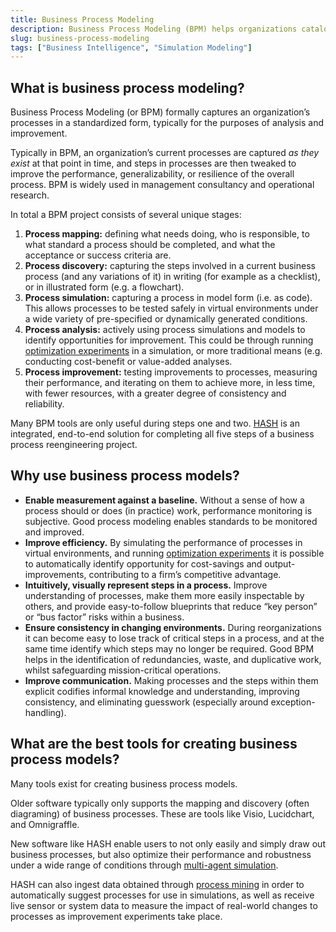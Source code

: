 ```yaml
---
title: Business Process Modeling
description: Business Process Modeling (BPM) helps organizations catalog, understand and improve their processes.
slug: business-process-modeling
tags: ["Business Intelligence", "Simulation Modeling"]
---
```


## What is business process modeling?

Business Process Modeling (or BPM) formally captures an organization’s processes in a standardized form, typically for the purposes of analysis and improvement.

Typically in BPM, an organization’s current processes are captured _as they exist_ at that point in time, and steps in processes are then tweaked to improve the performance, generalizability, or resilience of the overall process. BPM is widely used in management consultancy and operational research.

In total a BPM project consists of several unique stages:

1. **Process mapping:** defining what needs doing, who is responsible, to what standard a process should be completed, and what the acceptance or success criteria are.
1. **Process discovery:** capturing the steps involved in a current business process (and any variations of it) in writing (for example as a checklist), or in illustrated form (e.g. a flowchart).
1. **Process simulation:** capturing a process in model form (i.e. as code). This allows processes to be tested safely in virtual environments under a wide variety of pre-specified or dynamically generated conditions.
1. **Process analysis:** actively using process simulations and models to identify opportunities for improvement. This could be through running [optimization experiments](/cases/optimization) in a simulation, or more traditional means (e.g. conducting cost-benefit or value-added analyses.
1. **Process improvement:** testing improvements to processes, measuring their performance, and iterating on them to achieve more, in less time, with fewer resources, with a greater degree of consistency and reliability.

Many BPM tools are only useful during steps one and two. [HASH](/platform) is an integrated, end-to-end solution for completing all five steps of a business process reengineering project.

## Why use business process models?

- **Enable measurement against a baseline.** Without a sense of how a process should or does (in practice) work, performance monitoring is subjective. Good process modeling enables standards to be monitored and improved.
- **Improve efficiency.** By simulating the performance of processes in virtual environments, and running [optimization experiments](/cases/optimization) it is possible to automatically identify opportunity for cost-savings and output-improvements, contributing to a firm’s competitive advantage.
- **Intuitively, visually represent steps in a process.** Improve understanding of processes, make them more easily inspectable by others, and provide easy-to-follow blueprints that reduce “key person” or “bus factor” risks within a business.
- **Ensure consistency in changing environments.** During reorganizations it can become easy to lose track of critical steps in a process, and at the same time identify which steps may no longer be required. Good BPM helps in the identification of redundancies, waste, and duplicative work, whilst safeguarding mission-critical operations.
- **Improve communication.** Making processes and the steps within them explicit codifies informal knowledge and understanding, improving consistency, and eliminating guesswork (especially around exception-handling).

## What are the best tools for creating business process models?

Many tools exist for creating business process models.

Older software typically only supports the mapping and discovery (often diagraming) of business processes. These are tools like Visio, Lucidchart, and Omnigraffle.

New software like HASH enable users to not only easily and simply draw out business processes, but also optimize their performance and robustness under a wide range of conditions through [multi-agent simulation](/glossary/simulation).

HASH can also ingest data obtained through [process mining](/glossary/process-mining) in order to automatically suggest processes for use in simulations, as well as receive live sensor or system data to measure the impact of real-world changes to processes as improvement experiments take place.
